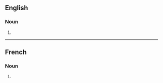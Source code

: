 ==English==

===Noun===
{{head|en|noun form}}

# {{plural of|en|dreadnought}}

----

==French==

===Noun===
{{head|fr|noun plural form|g=m}}

# {{plural of|fr|dreadnought}}